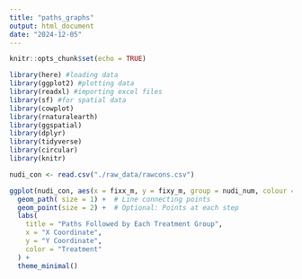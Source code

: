 ```yaml
---
title: "paths_graphs"
output: html_document
date: "2024-12-05"
---
```


```r
knitr::opts_chunk$set(echo = TRUE)
```

```r
library(here) #loading data
library(ggplot2) #plotting data
library(readxl) #importing excel files
library(sf) #for spatial data
library(cowplot)
library(rnaturalearth)
library(ggspatial)
library(dplyr)
library(tidyverse)
library(circular)
library(knitr)

```

```r
nudi_con <- read.csv("./raw_data/rawcons.csv")

```

```r
ggplot(nudi_con, aes(x = fixx_m, y = fixy_m, group = nudi_num, colour = nudi_num)) +
  geom_path( size = 1) +  # Line connecting points
  geom_point(size = 2) +  # Optional: Points at each step
  labs(
    title = "Paths Followed by Each Treatment Group",
    x = "X Coordinate",
    y = "Y Coordinate",
    color = "Treatment"
  ) +
  theme_minimal()
```

